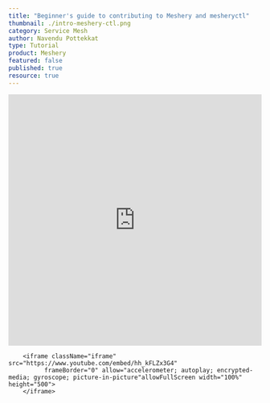 ```yaml
---
title: "Beginner's guide to contributing to Meshery and mesheryctl"
thumbnail: ./intro-meshery-ctl.png
category: Service Mesh
author: Navendu Pottekkat
type: Tutorial
product: Meshery
featured: false
published: true
resource: true
---
```



<ResourcesWrapper> 
        <iframe	 src="https://docs.google.com/presentation/d/1oUzWQpFeFbpIs_sejtOPbF9J4nigj9ziEAzoWxmm6ig/embed?start=false&loop=false&delayms=3000"	
              frameBorder="0" allowFullScreen width="100%" height="500">	
        </iframe>
      
        <iframe className="iframe" src="https://www.youtube.com/embed/hh_kFLZx3G4"
              frameBorder="0" allow="accelerometer; autoplay; encrypted-media; gyroscope; picture-in-picture"allowFullScreen width="100%" height="500">
        </iframe>
</ResourcesWrapper>